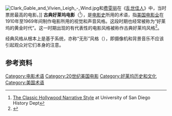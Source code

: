 {{expand|time=2014-08-02T23:59:25+00:00}}
[[File:Clark_Gable_and_Vivien_Leigh_-_Wind.jpg|thumb]]和[[费雯丽|费雯丽]]在《[[乱世佳人|乱世佳人]]》中，当时票房最高的电影。]]
'''古典好莱坞电影'''（{{lang-en|'''Classical Hollywood cinema''' or '''classical Hollywood narrative'''}}<ref>[http://history.sandiego.edu/GEN/filmnotes/classical.html The Classic Hollywood Narrative Style] {{Wayback|url=http://history.sandiego.edu/GEN/filmnotes/classical.html |date=20070531174556 }} at University of San Diego History Dept</ref>），是[[电影史|电影史]]所用的术语，指[[美国电影业|美国电影业]]在1910年至1969年间制作电影所用的视觉和声音风格。这段时期也经常被称为“好莱坞的黄金时代”。这一时期出现的有代表性的电影风格被称作古典好莱坞风格<ref>{{cite web|last=Goldburg|first=Michael|title=Classical Hollywood Cinema|url=http://faculty.washington.edu/mlg/courses/definitions/classicalHollywoodcinema.html|accessdate=2012-04-22|archive-date=2016-04-20|archive-url=https://web.archive.org/web/20160420232817/http://faculty.washington.edu/mlg/courses/definitions/classicalHollywoodcinema.html|dead-url=no}}</ref>。

经典风格从根本上是基于{{link-en|连贯剪辑|continuity editing}}系统，亦称“无形”风格（{{lang|en| "invisible" style}}），即摄像机和背景音乐不应该引起观众对它们本身的注意。

== 参考资料 ==
{{Reflist}}

{{美國電影}}
{{DEFAULTSORT:Classical Hollywood Cinema}}
[[Category:电影术语|Category:电影术语]]
[[Category:20世纪美国电影|Category:20世纪美国电影]]
[[Category:好莱坞历史和文化|Category:好莱坞历史和文化]]
[[Category:美国术语|Category:美国术语]]